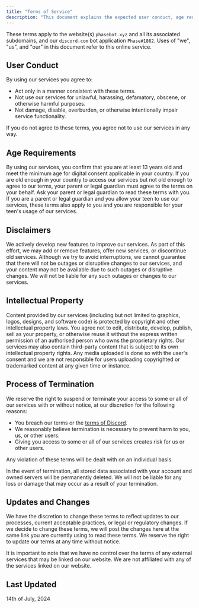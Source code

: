 ```yaml
---
title: "Terms of Service"
description: "This document explains the expected user conduct, age requirements, certain disclaimers, the rules around our intellectual property, and the process of usage termination."
---
```


These terms apply to the website(s) `phasebot.xyz` and all its associated subdomains, and our `discord.com` bot application `Phase#1862`. Uses of "we", "us", and "our" in this document refer to this online service.

## User Conduct

By using our services you agree to:

- Act only in a manner consistent with these terms.
- Not use our services for unlawful, harassing, defamatory, obscene, or otherwise harmful purposes.
- Not damage, disable, overburden, or otherwise intentionally impair service functionality.

If you do not agree to these terms, you agree not to use our services in any way.

## Age Requirements

By using our services, you confirm that you are at least 13 years old and meet the minimum age for digital consent applicable in your country. If you are old enough in your country to access our services but not old enough to agree to our terms, your parent or legal guardian must agree to the terms on your behalf. Ask your parent or legal guardian to read these terms with you. If you are a parent or legal guardian and you allow your teen to use our services, these terms also apply to you and you are responsible for your teen's usage of our services.

## Disclaimers

We actively develop new features to improve our services. As part of this effort, we may add or remove features, offer new services, or discontinue old services. Although we try to avoid interruptions, we cannot guarantee that there will not be outages or disruptive changes to our services, and your content may not be available due to such outages or disruptive changes. We will not be liable for any such outages or changes to our services.

## Intellectual Property

Content provided by our services (including but not limited to graphics, logos, designs, and software code) is protected by copyright and other intellectual property laws. You agree not to edit, distribute, develop, publish, sell as your property, or otherwise reuse it without the express written permission of an authorised person who owns the proprietary rights. Our services may also contain third-party content that is subject to its own intellectual property rights. Any media uploaded is done so with the user's consent and we are not responsible for users uploading copyrighted or trademarked content at any given time or instance.

## Process of Termination

We reserve the right to suspend or terminate your access to some or all of our services with or without notice, at our discretion for the following reasons:

- You breach our terms or the [terms of Discord](https://discord.com/terms).
- We reasonably believe termination is necessary to prevent harm to you, us, or other users.
- Giving you access to some or all of our services creates risk for us or other users.

Any violation of these terms will be dealt with on an individual basis.

In the event of termination, all stored data associated with your account and owned servers will be permanently deleted. We will not be liable for any loss or damage that may occur as a result of your termination.

## Updates and Changes

We have the discretion to change these terms to reflect updates to our processes, current acceptable practices, or legal or regulatory changes. If we decide to change these terms, we will post the changes here at the same link you are currently using to read these terms. We reserve the right to update our terms at any time without notice.

It is important to note that we have no control over the terms of any external services that may be linked on our website. We are not affiliated with any of the services linked on our website.

## Last Updated

14th of July, 2024
